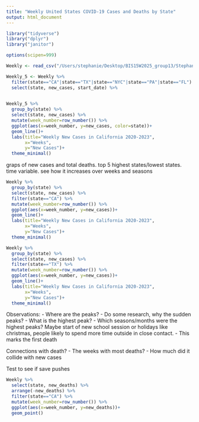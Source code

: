 ```yaml
---
title: "Weekly United States COVID-19 Cases and Deaths by State"
output: html_document
---
```


```r
library("tidyverse") 
library("dplyr")
library("janitor")

```

```r
options(scipen=999)
```


```r
Weekly <- read_csv("/Users/stephanie/Desktop/BIS15W2025_group13/Stephanie/WeeklyCases.csv") %>% clean_names()
```
```r
Weekly_5 <- Weekly %>% 
  filter(state=="CA"|state=="TX"|state=="NYC"|state=="PA"|state=="FL") %>% 
  select(state, new_cases, start_date) %>% 
  
```

```r
Weekly_5 %>% 
  group_by(state) %>% 
  select(state, new_cases) %>% 
  mutate(week_number=row_number()) %>% 
  ggplot(aes(x=week_number, y=new_cases, color=state))+
  geom_line()+
  labs(title="Weekly New Cases in California 2020-2023",
       x="Weeks",
       y="New Cases")+
  theme_minimal()
```

graps of new cases and total deaths. top 5 highest states/lowest states. time variable. see how it increases over weeks and seasons
```r
Weekly %>% 
  group_by(state) %>% 
  select(state, new_cases) %>% 
  filter(state=="CA") %>% 
  mutate(week_number=row_number()) %>% 
  ggplot(aes(x=week_number, y=new_cases))+
  geom_line()+
  labs(title="Weekly New Cases in California 2020-2023",
       x="Weeks",
       y="New Cases")+
  theme_minimal()
```


```r
Weekly %>% 
  group_by(state) %>% 
  select(state, new_cases) %>% 
  filter(state=="TX") %>% 
  mutate(week_number=row_number()) %>% 
  ggplot(aes(x=week_number, y=new_cases))+
  geom_line()+
  labs(title="Weekly New Cases in California 2020-2023",
       x="Weeks",
       y="New Cases")+
  theme_minimal()
```

Observations:
- Where are the peaks?
- Do some research, why the sudden peaks?
- What is the highest peak?
- Which seasons/months were the highest peaks? Maybe start of new school session or holidays like christmas, people likely to spend more time outside in close contact. 
- This marks the first death

Connections with death?
- The weeks with most deaths?
- How much did it collide with new cases

Test to see if save pushes

```r
Weekly %>% 
  select(state, new_deaths) %>% 
  arrange(-new_deaths) %>% 
  filter(state=="CA") %>% 
  mutate(week_number=row_number()) %>% 
  ggplot(aes(x=week_number, y=new_deaths))+
  geom_point()
```

